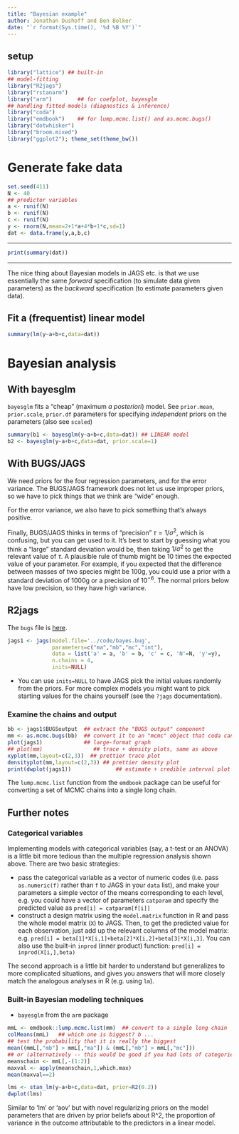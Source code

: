```yaml
---
title: "Bayesian example"
author: Jonathan Dushoff and Ben Bolker
date: "`r format(Sys.time(), '%d %B %Y')`"
---
```


## setup

```r
library("lattice") ## built-in
## model-fitting
library("R2jags")
library("rstanarm")
library("arm")        ## for coefplot, bayesglm
## handling fitted models (diagnostics & inference)
library("coda")
library("emdbook")    ## for lump.mcmc.list() and as.mcmc.bugs()
library("dotwhisker")
library("broom.mixed")
library("ggplot2"); theme_set(theme_bw())
```

# Generate fake data

``` r
set.seed(411)
N <- 40
## predictor variables
a <- runif(N)
b <- runif(N)
c <- runif(N)
y <- rnorm(N,mean=2+1*a+4*b+1*c,sd=1)
dat <- data.frame(y,a,b,c)
```

---

```r
print(summary(dat))
```

---

The nice thing about Bayesian models in JAGS etc. is that we
use essentially the same *forward* specification (to simulate
data given parameters) as the *backward* specification (to estimate
parameters given data).

## Fit a (frequentist) linear model

``` r
summary(lm(y~a+b+c,data=dat))
```

# Bayesian analysis

## With bayesglm

`bayesglm` fits a "cheap" (maximum *a posteriori*) model. See `prior.mean`, `prior.scale`, `prior.df` parameters for specifying *independent* priors on the parameters (also see `scaled`)

``` r
summary(b1 <- bayesglm(y~a+b+c,data=dat)) ## LINEAR model
b2 <- bayesglm(y~a+b+c,data=dat, prior.scale=1)
```
## 

## With BUGS/JAGS

We need priors for the four regression parameters, and for the error variance.  The BUGS/JAGS framework does not let us use improper priors, so we have to pick things that we think are "wide" enough.

For the error variance, we also have to pick something that's always positive.

Finally, BUGS/JAGS thinks in terms of "precision" $\tau=1/\sigma^2$, which is confusing, but you can get used to it. It's best to start by guessing what you think a "large" standard deviation would be, then taking $1/\sigma^2$ to get the relevant value of $\tau.$ A plausible rule of thumb might be 10 times the expected value of your parameter. For example, if you expected that the difference between masses of two species might be 100g, you could use a prior with a standard deviation of 1000g or a precision of $10^{-6}$. The normal priors below have low precision, so they have high variance.

## R2jags

The `bugs` file is [here](../code/bayes.bug).

``` r
jags1 <- jags(model.file='../code/bayes.bug',
              parameters=c("ma","mb","mc","int"),
              data = list('a' = a, 'b' = b, 'c' = c, 'N'=N, 'y'=y),
              n.chains = 4,
              inits=NULL)
```

- You can use `inits=NULL` to have JAGS pick the initial values randomly from the priors. For more complex models you might want to pick starting values for the chains yourself (see the `?jags` documentation).

### Examine the chains and output

``` r
bb <- jags1$BUGSoutput  ## extract the "BUGS output" component
mm <- as.mcmc.bugs(bb)  ## convert it to an "mcmc" object that coda can handle
plot(jags1)             ## large-format graph
## plot(mm)                ## trace + density plots, same as above
xyplot(mm,layout=c(2,3))  ## prettier trace plot
densityplot(mm,layout=c(2,3)) ## prettier density plot
print(dwplot(jags1))              ## estimate + credible interval plot
```

The `lump.mcmc.list` function from the `emdbook` package can be useful for converting a set of MCMC chains into a single long chain.

## Further notes

### Categorical variables

Implementing models with categorical variables (say, a t-test or an ANOVA) is a little bit more tedious than the multiple regression analysis shown above.  There are two basic strategies:

- pass the categorical variable as a vector of numeric codes (i.e. pass `as.numeric(f)` rather than `f` to JAGS in your `data` list), and make your parameters a simple vector of the means corresponding to each level, e.g. you could have a vector of parameters `catparam` and specify the predicted value as `pred[i] = catparam[f[i]]`
- construct a design matrix using the `model.matrix` function in R and pass the whole model matrix (`X`) to JAGS.  Then, to get the predicted value for each observation, just add up the relevant columns of the model matrix: e.g. `pred[i] = beta[1]*X[i,1]+beta[2]*X[i,2]+beta[3]*X[i,3]`.  You can also use the built-in `inprod` (inner product) function: `pred[i] = inprod(X[i,],beta)`

The second approach is a little bit harder to understand but generalizes to more complicated situations, and gives you answers that will more closely match the analogous analyses in R (e.g. using `lm`).

### Built-in Bayesian modeling techniques

- `bayesglm` from the `arm` package

``` r
mmL <- emdbook::lump.mcmc.list(mm)  ## convert to a single long chain
colMeans(mmL)   ## which one is biggest? b ...
## test the probability that it is really the biggest
mean((mmL[,"mb"] > mmL[,"ma"]) & (mmL[,"mb"] > mmL[,"mc"]))
## or (alternatively -- this would be good if you had lots of categories)
meanschain <- mmL[,-(1:2)]
maxval <- apply(meanschain,1,which.max)
mean(maxval==2)
```

```r
lms <- stan_lm(y~a+b+c,data=dat, prior=R2(0.2))
dwplot(lms)
```

Similar to ‘lm’ or ‘aov’ but with novel regularizing priors on the model parameters that are driven by prior beliefs about R^2, the proportion of variance in the outcome attributable to the predictors in a linear model.
